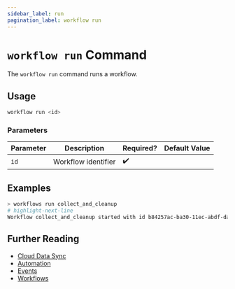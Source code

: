```yaml
---
sidebar_label: run
pagination_label: workflow run
---
```


# `workflow run` Command

The `workflow run` command runs a workflow.

## Usage

```bash
workflow run <id>
```

### Parameters

| Parameter | Description         | Required? | Default Value |
| --------- | ------------------- | --------- | ------------- |
| `id`      | Workflow identifier | ✔️        |               |

## Examples

```bash title="Run a workflow directly without waiting for its triggers"
> workflows run collect_and_cleanup
# highlight-next-line
Workflow collect_and_cleanup started with id b84257ac-ba30-11ec-abdf-dad780437c54.
```

## Further Reading

- [Cloud Data Sync](../../../../concepts/cloud-data-sync/index.mdx)
- [Automation](../../../../concepts/automation/index.mdx)
- [Events](../../../events/index.mdx)
- [Workflows](../../../workflows/index.mdx)
